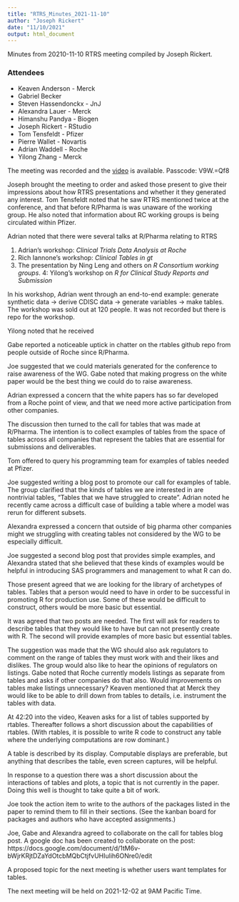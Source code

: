 ```yaml
---
title: "RTRS_Minutes_2021-11-10"
author: "Joseph Rickert"
date: "11/10/2021"
output: html_document
---
```


Minutes from 20210-11-10 RTRS meeting compiled by Joseph Rickert.

### Attendees
* Keaven Anderson - Merck
* Gabriel Becker
* Steven Hassendonckx - JnJ
* Alexandra Lauer - Merck
* Himanshu Pandya - Biogen
* Joseph Rickert - RStudio
* Tom Tensfeldt - Pfizer
* Pierre Wallet - Novartis
* Adrian Waddell - Roche
* Yilong Zhang - Merck

The meeting was recorded and the [video](
https://rstudio.zoom.us/rec/share/z1sgLBU0RsGX9u6Q8jeYcl6WQvkufLGQy_pCONlE1MCNN3fKk1ZUGWhGltfDbI9Z.hYCLKznB2fgSfcts) is available. Passcode: V9W.=Qf8

Joseph brought the meeting to order and asked those present to give their impressions about how RTRS presentations and whether it they generated any interest. Tom Tensfeldt noted that he saw RTRS mentioned twice at the conference, and that before R/Pharma is was unaware of the working group. He also noted that information about RC working groups is being circulated within Pfizer.

Adrian noted that there were several talks at R/Pharma relating to RTRS

1. Adrian's workshop: *Clinical Trials Data Analysis at Roche*
2. Rich Iannone's workshop: *Clinical Tables in gt*
3. The presentation by Ning Leng and others on *R Consortium working groups*.
4: Yilong's workshop on *R for Clinical Study Reports and Submission*

In his workshop, Adrian went through an end-to-end example: generate synthetic data -> derive CDISC data -> generate variables -> make tables. The workshop was sold out at 120 people. It was not recorded but there is repo for the workshop.

Yilong noted that he received 

Gabe reported a noticeable uptick in chatter on the rtables github repo from people outside of Roche since R/Pharma.

Joe suggested that we could materials generated for the conference to raise awareness of the WG. Gabe noted that making progress on the white paper would be the best thing we could do to raise awareness.

Adrian expressed a concern that the white papers has so far developed from a Roche point of view, and that we need more active participation from other companies.

The discussion then turned to the call for tables that was made at R/Pharma. The intention is to collect examples of tables from the space of tables across all companies that represent the tables that are essential for submissions and deliverables.

Tom offered to query his programming team for examples of tables needed at Pfizer.

Joe suggested writing a blog post to promote our call for examples of table. The group clarified that the kinds of tables we are interested in are nontrivial tables, "Tables that we have struggled to create". Adrian noted he recently came across a difficult case of building a table where a model was rerun for different subsets.

Alexandra expressed a concern that outside of big pharma other companies might we struggling with creating tables not considered by the WG to be especially difficult.

Joe suggested a second blog post that provides simple examples, and Alexandra stated that she believed that these kinds of examples would be helpful in introducing SAS programmers and management to what R can do.

Those present agreed that we are looking for the library of archetypes of tables. Tables that a person would need to have in order to be successful in promoting R for production use. Some of these would be difficult to construct, others would be more basic but essential. 

It was agreed that two posts are needed. The first will ask for readers to describe tables that they would like to have but can not presently create with R. The second will provide examples of more basic but essential tables.

The suggestion was made that the WG should also ask regulators to comment on the range of tables they must work with and their likes and dislikes. The group would also like to hear the opinions of regulators on listings. Gabe noted that Roche currently models listings as separate from tables and asks if other companies do that also. Would improvements on tables make listings unnecessary? Keaven mentioned that at Merck they would like to be able to drill down from tables to details, i.e. instrument the tables with data.

At 42:20 into the video, Keaven asks for a list of tables supported by rtables. Thereafter follows a short discussion about the capabilities of rtables. (With rtables, it is possible to write R code to construct any table where the underlying computations are row dominant.)

A table is described by its display. Computable displays are preferable, but anything that describes the table, even screen captures, will be helpful.

In response to a question there was a short discussion about the interactions of tables and plots, a topic that is not currently in the paper. Doing this well is thought to take quite a bit of work.

Joe took the action item to write to the authors of the packages listed in the paper to remind them to fill in their sections. (See the kanban board for packages and authors who have accepted assignments.)

Joe, Gabe and Alexandra agreed to collaborate on the call for tables blog post. A google doc has been created to collaborate on the post: https://docs.google.com/document/d/1tM6v-bWjrKRjtDZaYdOtcbMQbCtjfvUHIulih6ONre0/edit

A proposed topic for the next meeting is whether users want templates for tables.

The next meeting will be held on 2021-12-02 at 9AM Pacific Time.
